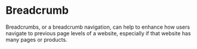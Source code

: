 

# Breadcrumb

Breadcrumbs, or a breadcrumb navigation, can help to enhance how users navigate
to previous page levels of a website, especially if that website has many pages
or products.
